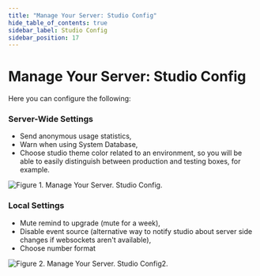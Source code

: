 ```yaml
---
title: "Manage Your Server: Studio Config"
hide_table_of_contents: true
sidebar_label: Studio Config
sidebar_position: 17
---
```



# Manage Your Server: Studio Config

Here you can configure the following:

### Server-Wide Settings

- Send anonymous usage statistics,
- Warn when using System Database,
- Choose studio theme color related to an environment, so you will be able to easily distinguish between production and testing boxes, for example.

![Figure 1. Manage Your Server. Studio Config.](./assets/manage_your_server-studio_config-1.png)

### Local Settings

- Mute remind to upgrade (mute for a week),
- Disable event source (alternative way to notify studio about server side changes if websockets aren't available),
- Choose number format

![Figure 2. Manage Your Server. Studio Config2.](./assets/manage_your_server-studio_config-2.png)
